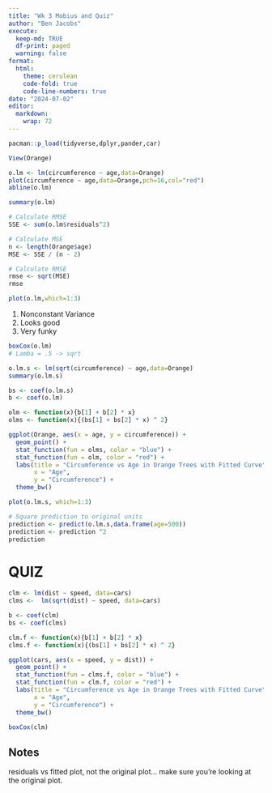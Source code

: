 ```yaml
---
title: "Wk 3 Mobius and Quiz"
author: "Ben Jacobs"
execute:
  keep-md: TRUE
  df-print: paged
  warning: false
format:
  html:
    theme: cerulean
    code-fold: true
    code-line-numbers: true
date: "2024-07-02" 
editor: 
  markdown: 
    wrap: 72
---
```


```r
pacman::p_load(tidyverse,dplyr,pander,car)
```

```r
View(Orange)
```

```r
o.lm <- lm(circumference ~ age,data=Orange)
plot(circumference ~ age,data=Orange,pch=16,col="red")
abline(o.lm)

summary(o.lm)
```

```r
# Calculate RMSE
SSE <- sum(o.lm$residuals^2)

# Calculate MSE
n <- length(Orange$age)
MSE <- SSE / (n - 2)

# Calculate RMSE
rmse <- sqrt(MSE)
rmse
```
```r
plot(o.lm,which=1:3)
```
1. Nonconstant Variance
2. Looks good
3. Very funky

```r
boxCox(o.lm)
# Lamba = .5 -> sqrt
```
```r
o.lm.s <- lm(sqrt(circumference) ~ age,data=Orange)
summary(o.lm.s)

bs <- coef(o.lm.s)
b <- coef(o.lm)

olm <- function(x){b[1] + b[2] * x}
olms <- function(x){(bs[1] + bs[2] * x) ^ 2}

ggplot(Orange, aes(x = age, y = circumference)) +
  geom_point() +
  stat_function(fun = olms, color = "blue") +
  stat_function(fun = olm, color = "red") +
  labs(title = "Circumference vs Age in Orange Trees with Fitted Curve",
       x = "Age",
       y = "Circumference") +
  theme_bw()

plot(o.lm.s, which=1:3)
```


```r
# Square prediction to original units
prediction <- predict(o.lm.s,data.frame(age=500))
prediction <- prediction ^2
prediction
```
# QUIZ

```r
clm <- lm(dist ~ speed, data=cars)
clms <-  lm(sqrt(dist) ~ speed, data=cars)

b <- coef(clm)
bs <- coef(clms)

clm.f <- function(x){b[1] + b[2] * x}
clms.f <- function(x){(bs[1] + bs[2] * x) ^ 2}

ggplot(cars, aes(x = speed, y = dist)) +
  geom_point() +
  stat_function(fun = clms.f, color = "blue") +
  stat_function(fun = clm.f, color = "red") +
  labs(title = "Circumference vs Age in Orange Trees with Fitted Curve",
       x = "Age",
       y = "Circumference") +
  theme_bw()

boxCox(clm)
```
## Notes

residuals vs fitted plot, not the original plot... make sure you're looking at the original plot.

